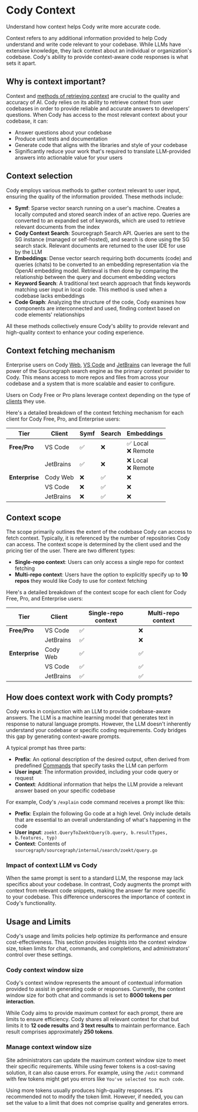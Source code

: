 # Cody Context

<p className="subtitle">Understand how context helps Cody write more accurate code.</p>

Context refers to any additional information provided to help Cody understand and write code relevant to your codebase. While LLMs have extensive knowledge, they lack context about an individual or organization's codebase. Cody's ability to provide context-aware code responses is what sets it apart.

## Why is context important?

Context and [methods of retrieving context](#context-selection) are crucial to the quality and accuracy of AI. Cody relies on its ability to retrieve context from user codebases in order to provide reliable and accurate answers to developers’ questions. When Cody has access to the most relevant context about your codebase, it can:

- Answer questions about your codebase
- Produce unit tests and documentation
- Generate code that aligns with the libraries and style of your codebase
- Significantly reduce your work that's required to translate LLM-provided answers into actionable value for your users

## Context selection

Cody employs various methods to gather context relevant to user input, ensuring the quality of the information provided. These methods include:

- **Symf**: Sparse vector search running on a user's machine. Creates a locally computed and stored search index of an active repo. Queries are converted to an expanded set of keywords, which are used to retrieve relevant documents from the index
- **Cody Context Search**: Sourcegraph Search API. Queries are sent to the SG instance (managed or self-hosted), and search is done using the SG search stack. Relevant documents are returned to the user IDE for use by the LLM
- **Embeddings**: Dense vector search requiring both documents (code) and queries (chats) to be converted to an embedding representation via the OpenAI embedding model. Retrieval is then done by comparing the relationship between the query and document embedding vectors
- **Keyword Search**: A traditional text search approach that finds keywords matching user input in local code. This method is used when a codebase lacks embeddings
- **Code Graph**: Analyzing the structure of the code, Cody examines how components are interconnected and used, finding context based on code elements' relationships

All these methods collectively ensure Cody's ability to provide relevant and high-quality context to enhance your coding experience.

## Context fetching mechanism

Enterprise users on Cody [Web](/cody/clients/cody-with-sourcegraph), [VS Code](/cody/clients/install-vscode) and [JetBrains](/cody/clients/install-jetbrains) can leverage the full power of the Sourcegraph search engine as the primary context provider to Cody. This means access to more repos and files from across your codebase and a system that is more scalable and easier to configure.

Users on Cody Free or Pro plans leverage context depending on the type of [clients](/cody/clients) they use.

Here's a detailed breakdown of the context fetching mechanism for each client for Cody Free, Pro, and Enterprise users:

|    **Tier**    | **Client** | **Symf** | **Search** |     **Embeddings**      |
| -------------- | ---------- | -------- | ---------- | ----------------------- |
| **Free/Pro**   | VS Code    | ✅        | ❌          | ✅ Local <br /> ❌ Remote |
|                | JetBrains  | ✅        | ❌          | ❌ Local <br /> ❌ Remote |
| **Enterprise** | Cody Web   | ❌        | ✅          | ❌                       |
|                | VS Code    | ❌        | ✅          | ❌                       |
|                | JetBrains  | ❌        | ✅          | ❌                       |

## Context scope

The scope primarily outlines the extent of the codebase Cody can access to fetch context. Typically, it is referenced by the number of repositories Cody can access. The context scope is determined by the client used and the pricing tier of the user. There are two different types:

- **Single-repo context**: Users can only access a single repo for context fetching
- **Multi-repo context**: Users have the option to explicitly specify up to **10 repos** they would like Cody to use for context fetching

Here's a detailed breakdown of the context scope for each client for Cody Free, Pro, and Enterprise users:

|    **Tier**    | **Client** | **Single-repo context** | **Multi-repo context** |
| -------------- | ---------- | ----------------------- | ---------------------- |
| **Free/Pro**   | VS Code    | ✅                       | ❌                      |
|                | JetBrains  | ✅                       | ❌                      |
| **Enterprise** | Cody Web   | ✅                       | ✅                      |
|                | VS Code    | ✅                       | ✅                      |
|                | JetBrains  | ✅                       | ✅                      |

## How does context work with Cody prompts?

Cody works in conjunction with an LLM to provide codebase-aware answers. The LLM is a machine learning model that generates text in response to natural language prompts. However, the LLM doesn't inherently understand your codebase or specific coding requirements. Cody bridges this gap by generating context-aware prompts.

A typical prompt has three parts:

- **Prefix**: An optional description of the desired output, often derived from predefined [Commands](/cody/capabilities/commands) that specify tasks the LLM can perform
- **User input**: The information provided, including your code query or request
- **Context**: Additional information that helps the LLM provide a relevant answer based on your specific codebase

For example, Cody's `/explain` code command receives a prompt like this:

- **Prefix**: Explain the following Go code at a high level. Only include details that are essential to an overall understanding of what's happening in the code
- **User input**: `zoekt.QueryToZoektQuery(b.query, b.resultTypes, b.features, typ)`
- **Context**: Contents of `sourcegraph/sourcegraph/internal/search/zoekt/query.go`

### Impact of context LLM vs Cody

When the same prompt is sent to a standard LLM, the response may lack specifics about your codebase. In contrast, Cody augments the prompt with context from relevant code snippets, making the answer far more specific to your codebase. This difference underscores the importance of context in Cody's functionality.

## Usage and Limits

Cody's usage and limits policies help optimize its performance and ensure cost-effectiveness. This section provides insights into the context window size, token limits for chat, commands, and completions, and administrators' control over these settings.

### Cody context window size

Cody's context window represents the amount of contextual information provided to assist in generating code or responses. Currently, the context window size for both chat and commands is set to **8000 tokens per interaction**.

While Cody aims to provide maximum context for each prompt, there are limits to ensure efficiency. Cody shares all relevant context for chat but limits it to **12 code results** and **3 text results** to maintain performance. Each result comprises approximately **250 tokens**.

### Manage context window size

Site administrators can update the maximum context window size to meet their specific requirements. While using fewer tokens is a cost-saving solution, it can also cause errors. For example, using the `/edit` command with few tokens might get you errors like `You've selected too much code`.

Using more tokens usually produces high-quality responses. It's recommended not to modify the token limit. However, if needed, you can set the value to a limit that does not comprise quality and generates errors.
